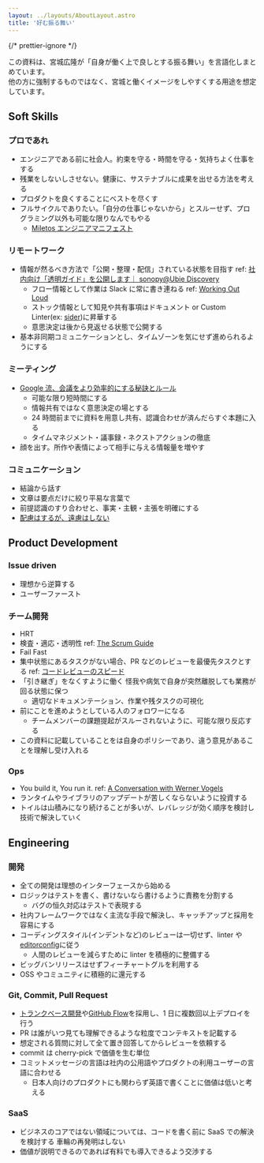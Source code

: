 ```yaml
---
layout: ../layouts/AboutLayout.astro
title: '好む振る舞い'
---
```



<Admonition icon="💡">
  {/* prettier-ignore */}
  <p class="m-0">この資料は、宮城広隆が「自身が働く上で良しとする振る舞い」を言語化しまとめています。<br />他の方に強制するものではなく、宮城と働くイメージをしやすくする用途を想定しています。</p>
</Admonition>

## Soft Skills

### プロであれ

- エンジニアである前に社会人。約束を守る・時間を守る・気持ちよく仕事をする
- 残業をしないしさせない。健康に、サステナブルに成果を出せる方法を考える
- プロダクトを良くすることにベストを尽くす
- フルサイクルでありたい。「自分の仕事じゃないから」とスルーせず、プログラミング以外も可能な限りなんでもやる
  - [Miletos エンジニアマニフェスト](https://www.notion.so/Miletos-1ff3198c35ff4907a38dabfecb1e3d41)

### リモートワーク

- 情報が然るべき方法で「公開・整理・配信」されている状態を目指す ref: [社内向け「透明ガイド」を公開します｜ sonopy@Ubie Discovery](https://note.com/sonopy/n/na5cd53e7c204)
  - フロー情報として作業は Slack に常に書き連ねる ref: [Working Out Loud](https://blog.studysapuri.jp/entry/2018/11/14/working-out-loud)
  - ストック情報として知見や共有事項はドキュメント or Custom Linter(ex: [sider](https://sider.review/ja))に昇華する
  - 意思決定は後から見返せる状態で公開する
- 基本非同期コミュニケーションとし、タイムゾーンを気にせず進められるようにする

### ミーティング

- [Google 流、会議をより効率的にする秘訣とルール](https://note.com/shuheikoyama/n/n69c2c3e123fc)
  - 可能な限り短時間にする
  - 情報共有ではなく意思決定の場とする
  - 24 時間前までに資料を用意し共有、認識合わせが済んだらすぐ本題に入る
  - タイムマネジメント・議事録・ネクストアクションの徹底
- 顔を出す。所作や表情によって相手に与える情報量を増やす

### コミュニケーション

- 結論から話す
- 文章は要点だけに絞り平易な言葉で
- 前提認識のすり合わせと、事実・主観・主張を明確にする
- [配慮はするが、遠慮はしない](https://www.nikkansports.com/baseball/news/201801130000090.html)

## Product Development

### Issue driven

- 理想から逆算する
- ユーザーファースト

### チーム開発

- HRT
- 検査・適応・透明性 ref: [The Scrum Guide](https://scrumguides.org/docs/scrumguide/v1/Scrum-Guide-JA.pdf)
- Fail Fast
- 集中状態にあるタスクがない場合、PR などのレビューを最優先タスクとする ref: [コードレビューのスピード](http://shuuji3.xyz/eng-practices/review/reviewer/speed.html)
- 「引き継ぎ」をなくすように働く 怪我や病気で自身が突然離脱しても業務が回る状態に保つ
  - 適切なドキュメンテーション、作業や残タスクの可視化
- 前にことを進めようとしている人のフォロワーになる
  - チームメンバーの課題提起がスルーされないように、可能な限り反応する
- この資料に記載していることをは自身のポリシーであり、違う意見があることを理解し受け入れる

### Ops

- You build it, You run it. ref: [A Conversation with Werner Vogels](https://queue.acm.org/detail.cfm?id=1142065)
- ランタイムやライブラリのアップデートが苦しくならないように投資する
- トイルは山積みになり続けることが多いが、レバレッジが効く順序を検討し技術で解決していく

## Engineering

### 開発

- 全ての開発は理想のインターフェースから始める
- ロジックはテストを書く、書けないなら書けるように責務を分割する
  - バグの恒久対応はテストで表現する
- 社内フレームワークではなく主流な手段で解決し、キャッチアップと採用を容易にする
- コーディングスタイル(インデントなど)のレビューは一切せず、linter や[editorconfig](https://editorconfig.org/)に従う
  - 人間のレビューを減らすために linter を積極的に整備する
- ビッグバンリリースはせずフィーチャートグルを利用する
- OSS やコミュニティに積極的に還元する

### Git, Commit, Pull Request

- [トランクベース開発](https://cloud.google.com/architecture/devops/devops-tech-trunk-based-development?hl=ja)や[GitHub Flow](https://gist.github.com/Gab-km/3705015)を採用し、1 日に複数回以上デプロイを行う
- PR は誰がいつ見ても理解できるような粒度でコンテキストを記載する
- 想定される質問に対して全て置き回答してからレビューを依頼する
- commit は cherry-pick で価値を生む単位
- コミットメッセージの言語は社内の公用語やプロダクトの利用ユーザーの言語に合わせる
  - 日本人向けのプロダクトにも関わらず英語で書くことに価値は低いと考える

### SaaS

- ビジネスのコアではない領域については、コードを書く前に SaaS での解決を検討する 車輪の再発明はしない
- 価値が説明できるのであれば有料でも導入できるよう交渉する
